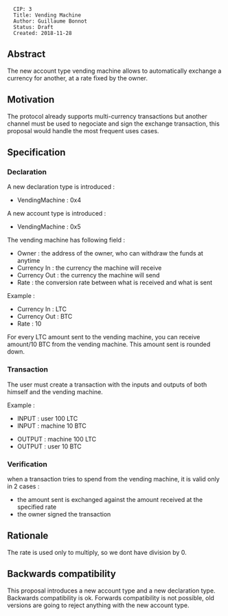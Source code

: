 <pre>
  CIP: 3
  Title: Vending Machine
  Author: Guillaume Bonnot
  Status: Draft
  Created: 2018-11-28
</pre>

==Abstract==
The new account type vending machine allows to automatically exchange a currency for another, at a rate fixed by the owner.

==Motivation==
The protocol already supports multi-currency transactions but another channel must be used to negociate and sign the exchange transaction, this proposal would handle the most frequent uses cases.

==Specification==

===Declaration===

A new declaration type is introduced :
* VendingMachine : 0x4

A new account type is introduced :
* VendingMachine : 0x5

The vending machine has following field :
* Owner : the address of the owner, who can withdraw the funds at anytime
* Currency In : the currency the machine will receive
* Currency Out : the currency the machine will send
* Rate : the conversion rate between what is received and what is sent

Example :

* Currency In : LTC
* Currency Out : BTC
* Rate : 10

For every LTC amount sent to the vending machine, you can receive amount/10 BTC from the vending machine.
This amount sent is rounded down.

===Transaction===

The user must create a transaction with the inputs and outputs of both himself and the vending machine.

Example :
* INPUT : user 100 LTC
* INPUT : machine 10 BTC

* OUTPUT : machine 100 LTC
* OUTPUT : user 10 BTC

===Verification===
when a transaction tries to spend from the vending machine,
it is valid only in 2 cases :
* the amount sent is exchanged against the amount received at the specified rate
* the owner signed the transaction

==Rationale==
The rate is used only to multiply, so we dont have division by 0.

==Backwards compatibility==
This proposal introduces a new account type and a new declaration type.
Backwards compatibility is ok.
Forwards compatibility is not possible, old versions are going to reject anything with the new account type.
